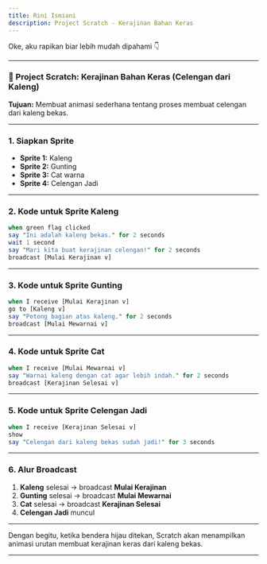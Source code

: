 ```yaml
---
title: Rini Ismiani
description: Project Scratch - Kerajinan Bahan Keras
---
```


Oke, aku rapikan biar lebih mudah dipahami 👇

---

### 🎨 Project Scratch: Kerajinan Bahan Keras (Celengan dari Kaleng)

**Tujuan:** Membuat animasi sederhana tentang proses membuat celengan dari kaleng bekas.

---

### 1. Siapkan Sprite

* **Sprite 1:** Kaleng
* **Sprite 2:** Gunting
* **Sprite 3:** Cat warna
* **Sprite 4:** Celengan Jadi

---

### 2. Kode untuk Sprite **Kaleng**

```perl
when green flag clicked
say "Ini adalah kaleng bekas." for 2 seconds
wait 1 second
say "Mari kita buat kerajinan celengan!" for 2 seconds
broadcast [Mulai Kerajinan v]
```

---

### 3. Kode untuk Sprite **Gunting**

```perl
when I receive [Mulai Kerajinan v]
go to [Kaleng v]
say "Potong bagian atas kaleng." for 2 seconds
broadcast [Mulai Mewarnai v]
```

---

### 4. Kode untuk Sprite **Cat**

```perl
when I receive [Mulai Mewarnai v]
say "Warnai kaleng dengan cat agar lebih indah." for 2 seconds
broadcast [Kerajinan Selesai v]
```

---

### 5. Kode untuk Sprite **Celengan Jadi**

```perl
when I receive [Kerajinan Selesai v]
show
say "Celengan dari kaleng bekas sudah jadi!" for 3 seconds
```

---

### 6. Alur Broadcast

1. **Kaleng** selesai → broadcast **Mulai Kerajinan**
2. **Gunting** selesai → broadcast **Mulai Mewarnai**
3. **Cat** selesai → broadcast **Kerajinan Selesai**
4. **Celengan Jadi** muncul

---

Dengan begitu, ketika bendera hijau ditekan, Scratch akan menampilkan animasi urutan membuat kerajinan keras dari kaleng bekas.

---

